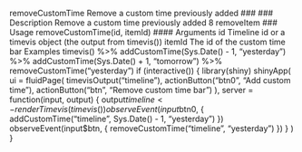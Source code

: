 removeCustomTime Remove a custom time previously added
### ### Description
Remove a custom time previously added
8 removeItem
### Usage
removeCustomTime(id, itemId)
#### Arguments 
id Timeline id or a timevis object (the output from timevis())
itemId The id of the custom time bar
Examples
timevis() %>%
addCustomTime(Sys.Date() - 1, "yesterday") %>%
addCustomTime(Sys.Date() + 1, "tomorrow") %>%
removeCustomTime("yesterday")
if (interactive()) {
library(shiny)
shinyApp(
ui = fluidPage(
timevisOutput("timeline"),
actionButton("btn0", "Add custom time"),
actionButton("btn", "Remove custom time bar")
),
server = function(input, output) {
output$timeline <- renderTimevis(
timevis()
)
observeEvent(input$btn0, {
addCustomTime("timeline", Sys.Date() - 1, "yesterday")
})
observeEvent(input$btn, {
removeCustomTime("timeline", "yesterday")
})
}
)
}
